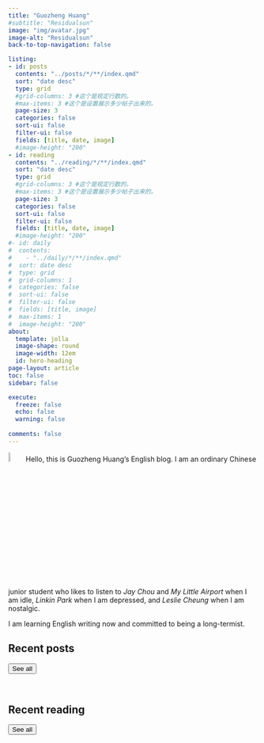 ```yaml
---
title: "Guozheng Huang"
#subtitle: "Residualsun"
image: "img/avatar.jpg"
image-alt: "Residualsun"
back-to-top-navigation: false

listing: 
- id: posts
  contents: "../posts/*/**/index.qmd"
  sort: "date desc"
  type: grid
  #grid-columns: 3 #这个是规定行数的。
  #max-items: 3 #这个是设置展示多少帖子出来的。
  page-size: 3
  categories: false
  sort-ui: false
  filter-ui: false
  fields: [title, date, image]
  #image-height: "200"
- id: reading
  contents: "../reading/*/**/index.qmd"
  sort: "date desc"
  type: grid
  #grid-columns: 3 #这个是规定行数的。
  #max-items: 3 #这个是设置展示多少帖子出来的。
  page-size: 3
  categories: false
  sort-ui: false
  filter-ui: false
  fields: [title, date, image]
  #image-height: "200"
#- id: daily
#  contents: 
#    - "../daily/*/**/index.qmd"
#  sort: date desc
#  type: grid
#  grid-columns: 1
#  categories: false
#  sort-ui: false
#  filter-ui: false
#  fields: [title, image]
#  max-items: 1
#  image-height: "200"
about:
  template: jolla
  image-shape: round
  image-width: 12em
  id: hero-heading
page-layout: article
toc: false
sidebar: false

execute: 
  freeze: false
  echo: false
  warning: false
  
comments: false
---
```


![](hi.gif){width="7%"}Hello, this is Guozheng Huang's English blog. I am an ordinary Chinese junior student who likes to listen to *Jay Chou* and *My Little Airport* when I am idle, *Linkin Park* when I am depressed, and *Leslie Cheung* when I am nostalgic.

I am learning English writing now and committed to being a long-termist.

<!--
::: {.panel-tabset align="left"}
## Interests

-   Writing
-   Reading
-   Talking

## Education

-   **B.S.** \| Sociology \| [2021 - 2025]{#date style="color:darkgrey;"}

-->

<!--
## Experience

-   **Postdoctoral Fellow**

    The Chinese University of Hong Kong

    [Dec 2022 - June 2023]{style="color:darkgrey;"}

-   **Associate Researcher**

    Stanford Research Institute (SRI)

    [June 2021 - Jan 2022]{style="color:darkgrey;"}
    
:::
-->

## Recent posts

::: {#posts}
:::

<a href="../posts/index.html"><button type="button" class="btn btn-primary float-end btn-sm">See all</button></a>

<br>

## Recent reading

::: {#reading}
:::

<a href="../reading/index.html"><button type="button" class="btn btn-primary float-end btn-sm">See all</button></a>

